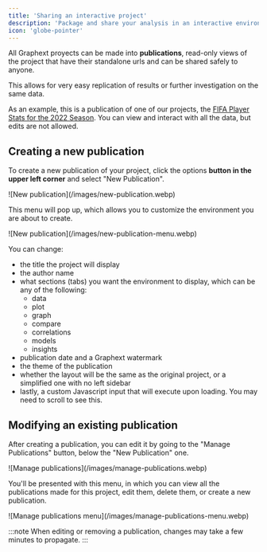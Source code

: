 ```yaml
---
title: 'Sharing an interactive project'
description: 'Package and share your analysis in an interactive environment'
icon: 'globe-pointer'
---
```


All Graphext proyects can be made into **publications**, read-only views of the
project that have their standalone urls and can be shared safely to anyone.

This allows for very easy replication of results or further investigation on
the same data.

As an example, this is a publication of one of our projects,
the [FIFA Player Stats for the 2022 Season](https://dev-embeds.graphext.com/bc4c7002692219be/index.html). You can
view and interact with all the data, but edits are not allowed.

## Creating a new publication

To create a new publication of your project, click the options **button in the
upper left corner** and select "New Publication".

<Frame>![New publication](/images/new-publication.webp)</Frame>

This menu will pop up, which allows you to customize the environment you are
about to create.

<Frame>![New publication](/images/new-publication-menu.webp)</Frame>

You can change:

-   the title the project will display
-   the author name
-   what sections (tabs) you want the environment to display, which can be any of the following:
    -   data
    -   plot
    -   graph
    -   compare
    -   correlations
    -   models
    -   insights
-   publication date and a Graphext watermark
-   the theme of the publication
-   whether the layout will be the same as the original project, or a simplified one with no left sidebar
-   lastly, a custom Javascript input that will execute upon loading. You may need to scroll to see this.

## Modifying an existing publication

After creating a publication, you can edit it by going to the "Manage Publications" button, below the
"New Publication" one.

<Frame>![Manage publications](/images/manage-publications.webp)</Frame>

You'll be presented with this menu, in which you can view all the publications made for this project,
edit them, delete them, or create a new publication.

<Frame>
    ![Manage publications menu](/images/manage-publications-menu.webp)
</Frame>

:::note
    When editing or removing a publication, changes may take a few minutes to
    propagate.
:::
